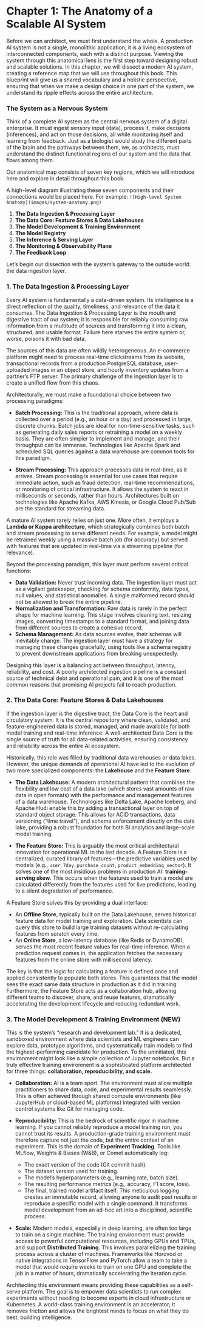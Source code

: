# Chapter 1: The Anatomy of a Scalable AI System

Before we can architect, we must first understand the whole. A production AI system is not a single, monolithic application; it is a living ecosystem of interconnected components, each with a distinct purpose. Viewing the system through this anatomical lens is the first step toward designing robust and scalable solutions. In this chapter, we will dissect a modern AI system, creating a reference map that we will use throughout this book. This blueprint will give us a shared vocabulary and a holistic perspective, ensuring that when we make a design choice in one part of the system, we understand its ripple effects across the entire architecture.

### The System as a Nervous System

Think of a complete AI system as the central nervous system of a digital enterprise. It must ingest sensory input (data), process it, make decisions (inferences), and act on those decisions, all while monitoring itself and learning from feedback. Just as a biologist would study the different parts of the brain and the pathways between them, we, as architects, must understand the distinct functional regions of our system and the data that flows among them.

Our anatomical map consists of seven key regions, which we will introduce here and explore in detail throughout this book.

:::{.callout-note}
A high-level diagram illustrating these seven components and their connections would be placed here. For example: `![High-level System Anatomy](images/system-anatomy.png)`
:::

1.  **The Data Ingestion & Processing Layer**
2.  **The Data Core: Feature Stores & Data Lakehouses**
3.  **The Model Development & Training Environment**
4.  **The Model Registry**
5.  **The Inference & Serving Layer**
6.  **The Monitoring & Observability Plane**
7.  **The Feedback Loop**

Let's begin our dissection with the system's gateway to the outside world: the data ingestion layer.

### 1. The Data Ingestion & Processing Layer

Every AI system is fundamentally a data-driven system. Its intelligence is a direct reflection of the quality, timeliness, and relevance of the data it consumes. The Data Ingestion & Processing Layer is the mouth and digestive tract of our system; it is responsible for reliably consuming raw information from a multitude of sources and transforming it into a clean, structured, and usable format. Failure here starves the entire system or, worse, poisons it with bad data.

The sources of this data are often wildly heterogeneous. An e-commerce platform might need to process real-time clickstreams from its website, transactional records from a production PostgreSQL database, user-uploaded images in an object store, and hourly inventory updates from a partner's FTP server. The primary challenge of the ingestion layer is to create a unified flow from this chaos.

Architecturally, we must make a foundational choice between two processing paradigms:

* **Batch Processing:** This is the traditional approach, where data is collected over a period (e.g., an hour or a day) and processed in large, discrete chunks. Batch jobs are ideal for non-time-sensitive tasks, such as generating daily sales reports or retraining a model on a weekly basis. They are often simpler to implement and manage, and their throughput can be immense. Technologies like Apache Spark and scheduled SQL queries against a data warehouse are common tools for this paradigm.

* **Stream Processing:** This approach processes data in real-time, as it arrives. Stream processing is essential for use cases that require immediate action, such as fraud detection, real-time recommendations, or monitoring of critical infrastructure. It allows the system to react in milliseconds or seconds, rather than hours. Architectures built on technologies like Apache Kafka, AWS Kinesis, or Google Cloud Pub/Sub are the standard for streaming data.

A mature AI system rarely relies on just one. More often, it employs a **Lambda or Kappa architecture**, which strategically combines both batch and stream processing to serve different needs. For example, a model might be retrained weekly using a massive batch job (for accuracy) but served with features that are updated in real-time via a streaming pipeline (for relevance).

Beyond the processing paradigm, this layer must perform several critical functions:

-   **Data Validation:** Never trust incoming data. The ingestion layer must act as a vigilant gatekeeper, checking for schema conformity, data types, null values, and statistical anomalies. A single malformed record should not be allowed to break the entire pipeline.
-   **Normalization and Transformation:** Raw data is rarely in the perfect shape for machine learning. This stage involves cleaning text, resizing images, converting timestamps to a standard format, and joining data from different sources to create a cohesive record.
-   **Schema Management:** As data sources evolve, their schemas will inevitably change. The ingestion layer must have a strategy for managing these changes gracefully, using tools like a schema registry to prevent downstream applications from breaking unexpectedly.

Designing this layer is a balancing act between throughput, latency, reliability, and cost. A poorly architected ingestion pipeline is a constant source of technical debt and operational pain, and it is one of the most common reasons that promising AI projects fail to reach production.

### 2. The Data Core: Feature Stores & Data Lakehouses

If the ingestion layer is the digestive tract, the Data Core is the heart and circulatory system. It is the central repository where clean, validated, and feature-engineered data is stored, managed, and made available for both model training and real-time inference. A well-architected Data Core is the single source of truth for all data-related activities, ensuring consistency and reliability across the entire AI ecosystem.

Historically, this role was filled by traditional data warehouses or data lakes. However, the unique demands of operational AI have led to the evolution of two more specialized components: the **Lakehouse** and the **Feature Store**.

* **The Data Lakehouse:** A modern architectural pattern that combines the flexibility and low cost of a data lake (which stores vast amounts of raw data in open formats) with the performance and management features of a data warehouse. Technologies like Delta Lake, Apache Iceberg, and Apache Hudi enable this by adding a transactional layer on top of standard object storage. This allows for ACID transactions, data versioning ("time travel"), and schema enforcement directly on the data lake, providing a robust foundation for both BI analytics and large-scale model training.

* **The Feature Store:** This is arguably the most critical architectural innovation for operational ML in the last decade. A Feature Store is a centralized, curated library of features—the predictive variables used by models (e.g., `user_7day_purchase_count`, `product_embedding_vector`). It solves one of the most insidious problems in production AI: **training-serving skew**. This occurs when the features used to train a model are calculated differently from the features used for live predictions, leading to a silent degradation of performance.

A Feature Store solves this by providing a dual interface:

-   An **Offline Store**, typically built on the Data Lakehouse, serves historical feature data for model training and exploration. Data scientists can query this store to build large training datasets without re-calculating features from scratch every time.
-   An **Online Store**, a low-latency database (like Redis or DynamoDB), serves the most recent feature values for real-time inference. When a prediction request comes in, the application fetches the necessary features from the online store with millisecond latency.

The key is that the logic for calculating a feature is defined once and applied consistently to populate both stores. This guarantees that the model sees the exact same data structure in production as it did in training. Furthermore, the Feature Store acts as a collaboration hub, allowing different teams to discover, share, and reuse features, dramatically accelerating the development lifecycle and reducing redundant work.

### 3. The Model Development & Training Environment (NEW)

This is the system's "research and development lab." It is a dedicated, sandboxed environment where data scientists and ML engineers can explore data, prototype algorithms, and systematically train models to find the highest-performing candidate for production. To the uninitiated, this environment might look like a simple collection of Jupyter notebooks. But a truly effective training environment is a sophisticated platform architected for three things: **collaboration, reproducibility, and scale.**

- **Collaboration:** AI is a team sport. The environment must allow multiple practitioners to share data, code, and experimental results seamlessly. This is often achieved through shared compute environments (like JupyterHub or cloud-based ML platforms) integrated with version control systems like Git for managing code.

- **Reproducibility:** This is the bedrock of scientific rigor in machine learning. If you cannot reliably reproduce a model training run, you cannot trust its results. A production-grade training environment must therefore capture not just the code, but the entire context of an experiment. This is the domain of **Experiment Tracking**. Tools like MLflow, Weights & Biases (W&B), or Comet automatically log:
    - The exact version of the code (Git commit hash).
    - The dataset version used for training.
    - The model's hyperparameters (e.g., learning rate, batch size).
    - The resulting performance metrics (e.g., accuracy, F1 score, loss).
    - The final, trained model artifact itself.
    This meticulous logging creates an immutable record, allowing anyone to audit past results or reproduce a specific model with a single command. It transforms model development from an ad-hoc art into a disciplined, scientific process.

- **Scale:** Modern models, especially in deep learning, are often too large to train on a single machine. The training environment must provide access to powerful computational resources, including GPUs and TPUs, and support **Distributed Training**. This involves parallelizing the training process across a cluster of machines. Frameworks like Horovod or native integrations in TensorFlow and PyTorch allow a team to take a model that would require weeks to train on one GPU and complete the job in a matter of hours, dramatically accelerating the iteration cycle.

Architecting this environment means providing these capabilities as a self-serve platform. The goal is to empower data scientists to run complex experiments without needing to become experts in cloud infrastructure or Kubernetes. A world-class training environment is an accelerator; it removes friction and allows the brightest minds to focus on what they do best: building intelligence.
